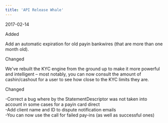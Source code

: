 ```yaml
---
title: 'API Release Whale'  
---
```

<span class="date">2017-02-14</span>  
  
  
<div class="pill pill-green">Added</div>  
  

Add an automatic expiration for old payin bankwires (that are more than one month old).  
<div class="pill pill-purple">Changed</div>  
  

We've rebuilt the KYC engine from the ground up to make it more powerful and intelligent – most notably, you can now consult the amount of cashin/cashout for a user to see how close to the KYC limits they are.  
<div class="pill pill-purple">Changed</div>  
  
-Correct a bug where by the StatementDescriptor was not taken into account in some cases for a payin card direct  
-Add client name and ID to dispute notification emails  
-You can now use the call for failed pay-ins (as well as successful ones)